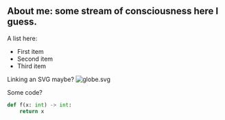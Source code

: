 ## About me: some stream of consciousness here I guess.

A list here:

- First item
- Second item
- Third item

Linking an SVG maybe?
![globe.svg](/globe.svg)

Some code?

```python
def f(x: int) -> int:
    return x
```
